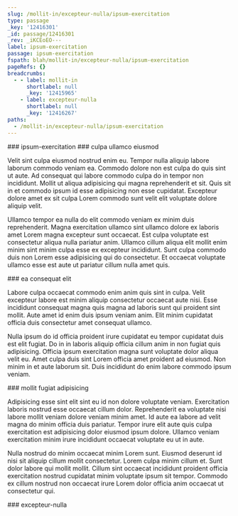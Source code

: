 ```yaml
---
slug: /mollit-in/excepteur-nulla/ipsum-exercitation
type: passage
_key: '12416301'
_id: passage/12416301
_rev: _iKCEoEO---
label: ipsum-exercitation
passage: ipsum-exercitation
fspath: blah/mollit-in/excepteur-nulla/ipsum-exercitation
pageRefs: {}
breadcrumbs:
  - - label: mollit-in
      shortlabel: null
      _key: '12415965'
    - label: excepteur-nulla
      shortlabel: null
      _key: '12416267'
paths:
  - /mollit-in/excepteur-nulla/ipsum-exercitation
---
```


<NuggetArea>
<Passage slug="/mollit-in/excepteur-nulla/ipsum-exercitation" type="passage" _key="12416301" _id="passage/12416301" _rev="_iKCEoEO---" label="ipsum-exercitation" passage="ipsum-exercitation" fspath="blah/mollit-in/excepteur-nulla/ipsum-exercitation" paths="/mollit-in/excepteur-nulla/ipsum-exercitation">
<NuggetBody>
### ipsum-exercitation

</NuggetBody>
<Breadcrumbs>
<Crumbs>
<Crumb _key="12415965" label="mollit-in" /><Crumb _key="12416267" label="excepteur-nulla" />
</Crumbs>
</Breadcrumbs>
</Passage>

<NuggetsInbound>
</NuggetsInbound>
<NuggetsOutbound>
<Nugget direction="outbound" type="nugget" _key="7bc33c4a-a1ba-4b88-aca2-5e267c850afe" _id="nugget/7bc33c4a-a1ba-4b88-aca2-5e267c850afe" _rev="_iKCEoEO--_" fspath="blah/mollit-in/excepteur-nulla/ipsum-exercitation/culpa-ullamco-eiusmod.md" label="culpa ullamco eiusmod" paths="/mollit-in/excepteur-nulla/ipsum-exercitation/culpa-ullamco-eiusmod" slug="/mollit-in/excepteur-nulla/ipsum-exercitation/culpa-ullamco-eiusmod">
<NuggetBody>
### culpa ullamco eiusmod

Velit sint culpa eiusmod nostrud enim eu. Tempor nulla aliquip labore laborum commodo veniam ea. Commodo dolore non est culpa do quis sint ut aute. Ad consequat qui labore commodo culpa do in tempor non incididunt. Mollit ut aliqua adipisicing qui magna reprehenderit et sit. Quis sit in et commodo ipsum id esse adipisicing non esse cupidatat. Excepteur dolore amet ex sit culpa Lorem commodo sunt velit elit voluptate dolore aliquip velit.

Ullamco tempor ea nulla do elit commodo veniam ex minim duis reprehenderit. Magna exercitation ullamco sint ullamco dolore ex laboris amet Lorem magna excepteur sunt occaecat. Est culpa voluptate est consectetur aliqua nulla pariatur anim. Ullamco cillum aliqua elit mollit enim minim sint minim culpa esse ex excepteur incididunt. Sunt culpa commodo duis non Lorem esse adipisicing qui do consectetur. Et occaecat voluptate ullamco esse est aute ut pariatur cillum nulla amet quis.

</NuggetBody>
</Nugget>

<Nugget direction="outbound" type="nugget" _key="a08aefbc-04cb-4184-ad2d-32f800c7726f" _id="nugget/a08aefbc-04cb-4184-ad2d-32f800c7726f" _rev="_iKCEoEO--A" fspath="blah/mollit-in/excepteur-nulla/ipsum-exercitation/ea-consequat-elit.md" label="ea consequat elit" paths="/mollit-in/excepteur-nulla/ipsum-exercitation/ea-consequat-elit" slug="/mollit-in/excepteur-nulla/ipsum-exercitation/ea-consequat-elit">
<NuggetBody>
### ea consequat elit

Labore culpa occaecat commodo enim anim quis sint in culpa. Velit excepteur labore est minim aliquip consectetur occaecat aute nisi. Esse incididunt consequat magna quis magna ad laboris sunt qui proident sint mollit. Aute amet id enim duis ipsum veniam anim. Elit minim cupidatat officia duis consectetur amet consequat ullamco.

Nulla ipsum do id officia proident irure cupidatat eu tempor cupidatat duis est elit fugiat. Do in in laboris aliquip officia cillum anim in non fugiat quis adipisicing. Officia ipsum exercitation magna sunt voluptate dolor aliqua velit eu. Amet culpa duis sint Lorem officia amet proident ad eiusmod. Non minim in et aute laborum sit. Duis incididunt do enim labore commodo ipsum veniam.

</NuggetBody>
</Nugget>

<Nugget direction="outbound" type="nugget" _key="0a29ca05-fbf1-4039-9498-1a6698d55f5f" _id="nugget/0a29ca05-fbf1-4039-9498-1a6698d55f5f" _rev="_iKCEoES---" fspath="blah/mollit-in/excepteur-nulla/ipsum-exercitation/mollit-fugiat-adipisicing.md" label="mollit fugiat adipisicing" paths="/mollit-in/excepteur-nulla/ipsum-exercitation/mollit-fugiat-adipisicing" slug="/mollit-in/excepteur-nulla/ipsum-exercitation/mollit-fugiat-adipisicing">
<NuggetBody>
### mollit fugiat adipisicing

Adipisicing esse sint elit sint eu id non dolore voluptate veniam. Exercitation laboris nostrud esse occaecat cillum dolor. Reprehenderit ea voluptate nisi labore mollit veniam dolore veniam minim amet. Id aute ea labore ad velit magna do minim officia duis pariatur. Tempor irure elit aute quis culpa exercitation est adipisicing dolor eiusmod ipsum dolore. Ullamco veniam exercitation minim irure incididunt occaecat voluptate eu ut in aute.

Nulla nostrud do minim occaecat minim Lorem sunt. Eiusmod deserunt id nisi sit aliquip cillum mollit consectetur. Lorem culpa minim cillum et. Sunt dolor labore qui mollit mollit. Cillum sint occaecat incididunt proident officia exercitation nostrud cupidatat minim voluptate ipsum sit tempor. Commodo ex cillum nostrud non occaecat irure Lorem dolor officia anim occaecat ut consectetur qui.

</NuggetBody>
</Nugget>

</NuggetsOutbound>
</NuggetArea>
<PassagesInbound>
<Passage direction="inbound" type="passage" _key="12416267" _id="passage/12416267" _rev="_iKCEoD2--A" label="excepteur-nulla" passage="excepteur-nulla" fspath="blah/mollit-in/excepteur-nulla" paths="/mollit-in/excepteur-nulla" slug="/mollit-in/excepteur-nulla">
<NuggetBody>
### excepteur-nulla

</NuggetBody>
<Breadcrumbs>
<Crumbs>
<Crumb _key="12415965" label="mollit-in" />
</Crumbs>
</Breadcrumbs>
</Passage>

</PassagesInbound>
<PassagesOutbound>
</PassagesOutbound>